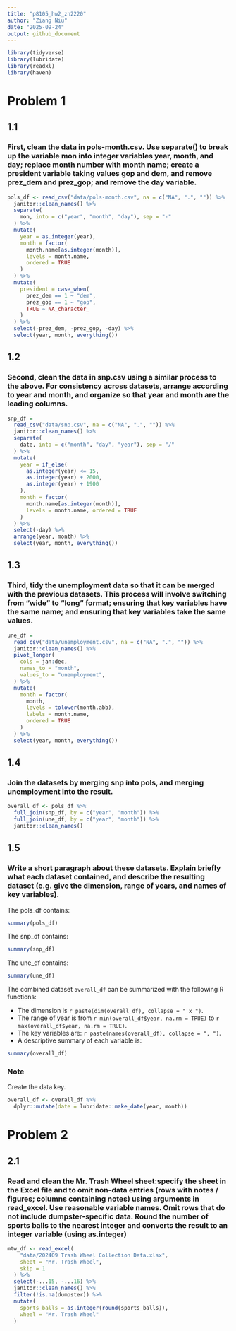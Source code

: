 ```yaml
---
title: "p8105_hw2_zn2220"
author: "Ziang Niu"
date: "2025-09-24"
output: github_document
---
```


```r
library(tidyverse)
library(lubridate)
library(readxl)
library(haven)
```

# Problem 1

## 1.1

### First, clean the data in pols-month.csv. Use separate() to break up the variable mon into integer variables year, month, and day; replace month number with month name; create a president variable taking values gop and dem, and remove prez_dem and prez_gop; and remove the day variable.

```r
pols_df <- read_csv("data/pols-month.csv", na = c("NA", ".", "")) %>% 
  janitor::clean_names() %>% 
  separate(
    mon, into = c("year", "month", "day"), sep = "-"
  ) %>% 
  mutate(
    year = as.integer(year),
    month = factor(
      month.name[as.integer(month)],
      levels = month.name,
      ordered = TRUE
    )
  ) %>% 
  mutate(
    president = case_when(
      prez_dem == 1 ~ "dem",
      prez_gop == 1 ~ "gop",
      TRUE ~ NA_character_
    )
  ) %>% 
  select(-prez_dem, -prez_gop, -day) %>% 
  select(year, month, everything())

```

## 1.2

### Second, clean the data in snp.csv using a similar process to the above. For consistency across datasets, arrange according to year and month, and organize so that year and month are the leading columns.

```r
snp_df = 
  read_csv("data/snp.csv", na = c("NA", ".", "")) %>% 
  janitor::clean_names() %>% 
  separate(
    date, into = c("month", "day", "year"), sep = "/"
  ) %>% 
  mutate(
    year = if_else(
      as.integer(year) <= 15,
      as.integer(year) + 2000,
      as.integer(year) + 1900
    ),
    month = factor(
      month.name[as.integer(month)], 
      levels = month.name, ordered = TRUE
    )
  ) %>% 
  select(-day) %>% 
  arrange(year, month) %>% 
  select(year, month, everything())

```

## 1.3

### Third, tidy the unemployment data so that it can be merged with the previous datasets. This process will involve switching from “wide” to “long” format; ensuring that key variables have the same name; and ensuring that key variables take the same values.

```r
une_df = 
  read_csv("data/unemployment.csv", na = c("NA", ".", "")) %>%
  janitor::clean_names() %>%
  pivot_longer(
    cols = jan:dec,
    names_to = "month",
    values_to = "unemployment",
  ) %>% 
  mutate(
    month = factor(
      month,
      levels = tolower(month.abb),
      labels = month.name,
      ordered = TRUE 
    )
  ) %>% 
  select(year, month, everything())
```

## 1.4

### Join the datasets by merging snp into pols, and merging unemployment into the result.

```r
overall_df <- pols_df %>% 
  full_join(snp_df, by = c("year", "month")) %>% 
  full_join(une_df, by = c("year", "month")) %>% 
  janitor::clean_names()

```

## 1.5

### Write a short paragraph about these datasets. Explain briefly what each dataset contained, and describe the resulting dataset (e.g. give the dimension, range of years, and names of key variables).

The pols_df contains:

```r
summary(pols_df)
```

The snp_df contains:

```r
summary(snp_df)
```

The une_df contains:

```r
summary(une_df)
```

The combined dataset `overall_df` can be summarized with the following R functions:

- The dimension is `r paste(dim(overall_df), collapse = " x ")`.  
- The range of year is from `r min(overall_df$year, na.rm = TRUE)` to `r max(overall_df$year, na.rm = TRUE)`.  
- The key variables are: `r paste(names(overall_df), collapse = ", ")`.  
- A descriptive summary of each variable is:

```r
summary(overall_df)
```

### Note

Create the data key.

```r
overall_df <- overall_df %>%
  dplyr::mutate(date = lubridate::make_date(year, month))
```

# Problem 2

## 2.1

### Read and clean the Mr. Trash Wheel sheet:specify the sheet in the Excel file and to omit non-data entries (rows with notes / figures; columns containing notes) using arguments in read_excel. Use reasonable variable names. Omit rows that do not include dumpster-specific data. Round the number of sports balls to the nearest integer and converts the result to an integer variable (using as.integer)

```r
mtw_df <- read_excel(
    "data/202409 Trash Wheel Collection Data.xlsx",
    sheet = "Mr. Trash Wheel",
    skip = 1
  ) %>%
  select(-...15, -...16) %>%
  janitor::clean_names() %>%
  filter(!is.na(dumpster)) %>%
  mutate(
    sports_balls = as.integer(round(sports_balls)),
    wheel = "Mr. Trash Wheel"
  )
```

















